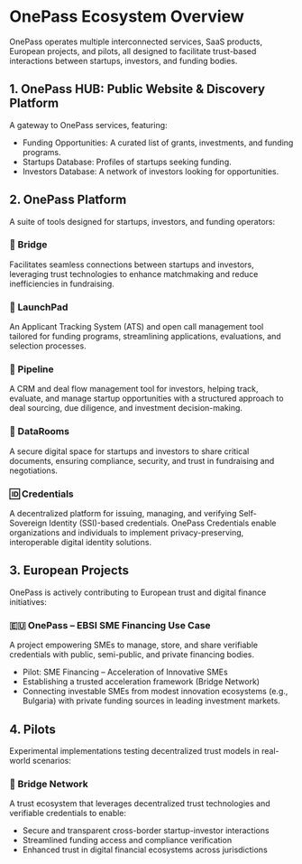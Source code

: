 # OnePass Ecosystem Overview

OnePass operates multiple interconnected services, SaaS products, European projects, and pilots, all designed to facilitate trust-based interactions between startups, investors, and funding bodies.

## 1. OnePass HUB: Public Website & Discovery Platform

A gateway to OnePass services, featuring:
- Funding Opportunities: A curated list of grants, investments, and funding programs.
- Startups Database: Profiles of startups seeking funding.
- Investors Database: A network of investors looking for opportunities.

## 2. OnePass Platform

A suite of tools designed for startups, investors, and funding operators:

### 🚀 Bridge

Facilitates seamless connections between startups and investors, leveraging trust technologies to enhance matchmaking and reduce inefficiencies in fundraising.

### 🎯 LaunchPad

An Applicant Tracking System (ATS) and open call management tool tailored for funding programs, streamlining applications, evaluations, and selection processes.

### 🔄 Pipeline

A CRM and deal flow management tool for investors, helping track, evaluate, and manage startup opportunities with a structured approach to deal sourcing, due diligence, and investment decision-making.

### 🔐 DataRooms

A secure digital space for startups and investors to share critical documents, ensuring compliance, security, and trust in fundraising and negotiations.

### 🆔 Credentials

A decentralized platform for issuing, managing, and verifying Self-Sovereign Identity (SSI)-based credentials. OnePass Credentials enable organizations and individuals to implement privacy-preserving, interoperable digital identity solutions.

## 3. European Projects

OnePass is actively contributing to European trust and digital finance initiatives:

### 🇪🇺 OnePass – EBSI SME Financing Use Case

A project empowering SMEs to manage, store, and share verifiable credentials with public, semi-public, and private financing bodies.
- Pilot: SME Financing – Acceleration of Innovative SMEs
- Establishing a trusted acceleration framework (Bridge Network)
- Connecting investable SMEs from modest innovation ecosystems (e.g., Bulgaria) with private funding sources in leading investment markets.

## 4. Pilots

Experimental implementations testing decentralized trust models in real-world scenarios:

### 🌉 Bridge Network

A trust ecosystem that leverages decentralized trust technologies and verifiable credentials to enable:
- Secure and transparent cross-border startup-investor interactions
- Streamlined funding access and compliance verification
- Enhanced trust in digital financial ecosystems across jurisdictions